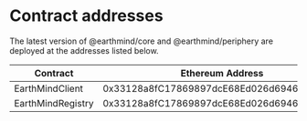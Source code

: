 # Contract addresses

The latest version of @earthmind/core and @earthmind/periphery are deployed at the addresses listed below. 

| Contract | Ethereum Address | Sepolia Address |
|----------|------------------|-----------------|
| EarthMindClient | 0x33128a8fC17869897dcE68Ed026d694621f6FDfD | 0x4752ba5DBc23f44D87826276BF6Fd6b1C372aD24 |
| EarthMindRegistry | 0x33128a8fC17869897dcE68Ed026d694621f6FDfD | 0x4752ba5DBc23f44D87826276BF6Fd6b1C372aD24 |
